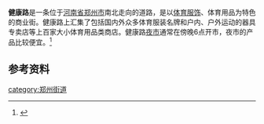 {{Infobox China Road
|路牌类型 = Zhengzhou
|道路方向 = NS
|中文道路名称 = 健康路
|道路名称拼音 =JIANKANG LU
|图片 = Jiankang Road night market 20190325 02.jpg
|图片说明 = 健康路夜市
|道路属性 = 单行道/商业街
|道路总长度 =
|车速限制 = 
|行车线数量 =
|所在地区 = [[郑州市|郑州市]]
|起点 = [[金水路|金水路]]
|终点 = [[黄河路_(郑州)|黄河路]]
|路段主要建筑 = [[郑州市第七中学|郑州市第七中学]]<BR>[[河南省体育馆|河南省体育馆]]<BR>河南省体育局
}}

'''健康路'''是一条位于[[河南省|河南省]][[郑州市|郑州市]]南北走向的道路，是以[[体育|体育]][[服饰|服饰]]、体育用品为特色的商业街。健康路上汇集了包括国内外众多体育服装名牌和户内、户外运动的器具专卖店等上百家大小体育用品类商店。健康路[[夜市|夜市]]通常在傍晚6点开市，夜市的产品比较便宜。<ref>{{cite web|url=http://newpaper.dahe.cn/hnsb/html/2008-04/04/content_52875.htm|title=美食一条街的味觉诱惑|publisher=大河网|date=2008年4月4日|language=zh-hans|accessdate=2011年10月1日|archive-date=2018年9月30日|archive-url=https://web.archive.org/web/20180930014036/http://newpaper.dahe.cn/hnsb/html/2008-04/04/content_52875.htm|dead-url=no}}</ref>

== 参考资料 ==
{{reflist}}
{{郑州商业街}}
[[category:郑州街道|category:郑州街道]]